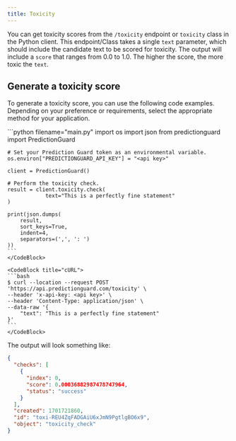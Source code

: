 ```yaml
---
title: Toxicity
---
```


You can get toxicity scores from the `/toxicity` endpoint or `toxicity` class in the Python client. This endpoint/Class takes a single `text` parameter, which should include the candidate text to be scored for toxicity. The output will include a `score` that ranges from 0.0 to 1.0. The higher the score, the more toxic the `text`.

## Generate a toxicity score

To generate a toxicity score, you can use the following code examples. Depending on your preference or requirements, select the appropriate method for your application.

<CodeBlocks>
    <CodeBlock title="Python">
    ```python filename="main.py"
    import os
    import json
    from predictionguard import PredictionGuard

    # Set your Prediction Guard token as an environmental variable.
    os.environ["PREDICTIONGUARD_API_KEY"] = "<api key>"
    
    client = PredictionGuard()

    # Perform the toxicity check.
    result = client.toxicity.check(
        		text="This is a perfectly fine statement"
    )

    print(json.dumps(
        result,
        sort_keys=True,
        indent=4,
        separators=(',', ': ')
    ))
    ```
    </CodeBlock>

    <CodeBlock title="cURL">
    ```bash
    $ curl --location --request POST 'https://api.predictionguard.com/toxicity' \
    --header 'x-api-key: <api key>' \
    --header 'Content-Type: application/json' \
    --data-raw '{
        "text": "This is a perfectly fine statement"
    }'
    ```
    </CodeBlock>
</CodeBlocks>

The output will look something like:

```json
{
  "checks": [
    {
      "index": 0,
      "score": 0.00036882987478747964,
      "status": "success"
    }
  ],
  "created": 1701721860,
  "id": "toxi-REU4ZqFADGAiU6xJmN9PgtlgBO6x9",
  "object": "toxicity_check"
}
```
